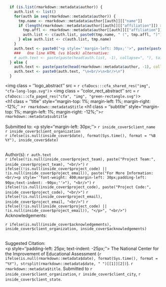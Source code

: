 ```r
  if (is.list(rmarkdown::metadata$author)) {
    auth.list <- list()
    for(auth in seq(rmarkdown::metadata$author)) {
      tmp.name <- rmarkdown::metadata$author[[auth]][["name"]]
      if (length(rmarkdown::metadata$author[[auth]][["affiliation"]]) > 1L) {
        tmp.affl <- rmarkdown::metadata$author[[auth]][["affiliation"]]
        auth.list <- c(auth.list, paste0(tmp.name, " (", tmp.affl, ")"))
      } else auth.list <- c(auth.list, tmp.name)
    }
    auth.text <- paste0("<p style=''margin-left: 30px;''>", paste(paste(head(auth.list, -1), collapse=",<br/>"), tail(auth.list, 1), sep=" and<br/>"), "</p>")
    ###   One line HTML (vs block) alternative:
    # auth.text <- paste(paste(head(auth.list, -1), collapse=", "), tail(auth.list, 1), sep=" and ")
  } else {
    auth.text <- paste(paste(head(rmarkdown::metadata$author, -1), collapse=", "), tail(rmarkdown::metadata$author, 1), sep=" and ")
    auth.text <- paste0(auth.text, "\n<br/>\n<br/>\n")
  }
```
  <img class = ''logo_abstract'' src = `r cfaDocs:::cfa_shared_res("img", "cfa-long-logo.svg")`>
  <img class = ''color_rect_abstract'' src = `r cfaDocs:::cfa_paged_res("cfa", "img", "green-rectangle.svg")`>
  <br/>
  <h1 class = ''title'' style=''margin-top: 1%; margin-left: 1%; margin-right: -12%;'' >`r rmarkdown::metadata$title`</h1>
  <h1 class = ''subtitle'' style=''margin-top: 1%; margin-left: 1%; margin-right: -12%;''>`r rmarkdown::metadata$subtitle`</h1>
  <br/>
  <br/>
  Submitted to:
  <p style=''margin-left: 30px;''>
  `r inside_cover$client_name`<br/> 
  `r inside_cover$client_organization`<br/>
  `r ifelse(is.null(inside_cover$date), format(Sys.time(), format = "%B %Y"), inside_cover$date)`
  </p>
  <br/>
  Author(s): `r auth.text`
  <br/>
  `r ifelse(!is.null(inside_cover$project_team), paste("Project Team:", inside_cover$project_team), "<br/>")`
  `r ifelse((!is.null(inside_cover$project_code) || !is.null(inside_cover$project_email)), paste("For More Information:<br/><p style=''font-weight: 400;margin-left: 30px;padding-left: 90px;text-indent: -90px;''>"), "<br/>")`
  `r ifelse(!is.null(inside_cover$project_code), paste("Project Code:", inside_cover$project_code), "<br/>")`
  `r ifelse(!is.null(inside_cover$project_email), inside_cover$project_email, "<br/>")`
  `r ifelse((!is.null(inside_cover$project_code) || !is.null(inside_cover$project_email)), "</p>", "<br/>")`
  <br/>
  Acknowledgements:
  <br/>
  <p>
  `r ifelse(is.null(inside_cover$acknowledgements), inside_cover$client_organization, inside_cover$acknowledgements)`
  </p>
  <br/>
  Suggested Citation:
  <br/>
  <p style=''padding-left: 25px; text-indent: -25px;''>
  The National Center for the Improvement of Educational Assessment (`r ifelse(is.null(rmarkdown::metadata$date), format(Sys.time(), format = "%Y"), strsplit(rmarkdown::metadata$date, " ")[[1]][2])`). `r rmarkdown::metadata$title`. Submitted to `r inside_cover$client_organization`, `r inside_cover$client_city`, `r inside_cover$client_state`.
  </p>